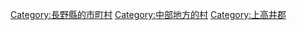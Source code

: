 {{Commonscat|Takayama, Nagano}}
{{Catmore}}

{{DEFAULTSORT:Takayama}}
[[Category:長野縣的市町村|Category:長野縣的市町村]]
[[Category:中部地方的村|Category:中部地方的村]]
[[Category:上高井郡|Category:上高井郡]]